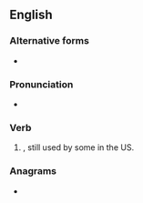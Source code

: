==English==

===Alternative forms===
* {{l|en|pled}} {{sense|North America and Scottish English}}

===Pronunciation===
* {{IPA|/ˈplidəd/|lang=en}}

===Verb===
{{head|en|verb form}}

# {{lb|en|British|excepting Scotland}}, still used by some in the US. {{en-past of|plead}}

===Anagrams===
* {{anagrams|en|pedaled}}